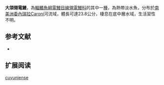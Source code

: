 {{Speciesbox
| name = 大頜翎電鰻
| image = 
| image_caption = 
| image_width = 250px
| status = NE
| status_system = IUCN3.1
| genus = Megadontognathus
| species = cuyuniense
| authority = [[Mago-Leccia|Mago-Leccia]], 1994
| synonyms = 
}}
'''大頜翎電鰻'''，為[[輻鰭魚綱|輻鰭魚綱]][[電鰻目|電鰻目]][[線翎電鰻科|線翎電鰻科]]的其中一[[種|種]]，為熱帶淡水魚，分布於[[南美洲|南美洲]][[委內瑞拉|委內瑞拉]]Caroní河流域，體長可達23.8公分，棲息在底中層水域，生活習性不明。

==参考文献==
*{{FishBase_species|genus=Megadontognathus|species=cuyuniense|year=2015|month=9}}

== 扩展阅读 ==
{{refbegin}}
{{wikispecies-inline|Megadontognathus cuyuniense|大頜翎電鰻}}
{{refend}}
{{Taxonbar|from=Q5747525}}

[[Category:大頜翎電鰻屬|cuyuniense]]